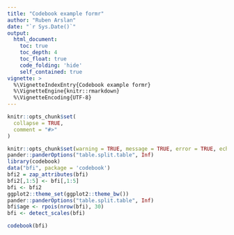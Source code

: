 ```yaml
---
title: "Codebook example formr"
author: "Ruben Arslan"
date: "`r Sys.Date()`"
output:
  html_document:
    toc: true
    toc_depth: 4
    toc_float: true
    code_folding: 'hide'
    self_contained: true
vignette: >
  %\VignetteIndexEntry{Codebook example formr}
  %\VignetteEngine{knitr::rmarkdown}
  %\VignetteEncoding{UTF-8}
---
```



```r
knitr::opts_chunk$set(
  collapse = TRUE,
  comment = "#>"
)
```


```r
knitr::opts_chunk$set(warning = TRUE, message = TRUE, error = TRUE, echo = FALSE)
pander::panderOptions("table.split.table", Inf)
library(codebook)
data("bfi", package = 'codebook')
bfi2 = zap_attributes(bfi)
bfi2[,1:5] <- bfi[,1:5]
bfi <- bfi2
ggplot2::theme_set(ggplot2::theme_bw())
pander::panderOptions("table.split.table", Inf)
bfi$age <- rpois(nrow(bfi), 30)
bfi <- detect_scales(bfi)
```

```r
codebook(bfi)
```

